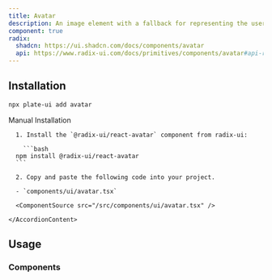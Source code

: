 ```yaml
---
title: Avatar
description: An image element with a fallback for representing the user.
component: true
radix:
  shadcn: https://ui.shadcn.com/docs/components/avatar
  api: https://www.radix-ui.com/docs/primitives/components/avatar#api-reference
---
```


[//]: # '<ComponentExample src="/src/components/examples/PlaygroundDemo.tsx">'
[//]: # '  <PlaygroundDemo />'
[//]: # '</ComponentExample>'

## Installation

```bash
npx plate-ui add avatar
```

<Accordion type="single" collapsible>
  <AccordionItem value="manual-installation">
    <AccordionTrigger>Manual Installation</AccordionTrigger>
    <AccordionContent>

      1. Install the `@radix-ui/react-avatar` component from radix-ui:

        ```bash
      npm install @radix-ui/react-avatar
      ```

      2. Copy and paste the following code into your project.

      - `components/ui/avatar.tsx`

      <ComponentSource src="/src/components/ui/avatar.tsx" />

    </AccordionContent>

  </AccordionItem>
</Accordion>

## Usage

### Components
<ComponentSource src="/src/components/plate-ui/comments-popover/comment-avatar.tsx" />
